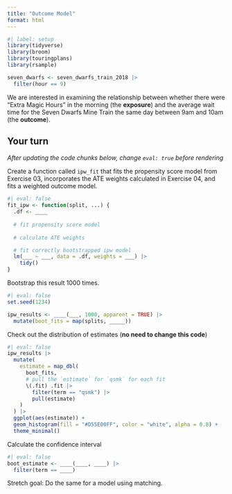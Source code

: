 ```yaml
---
title: "Outcome Model"
format: html
---
```



```r
#| label: setup
library(tidyverse)
library(broom)
library(touringplans)
library(rsample)

seven_dwarfs <- seven_dwarfs_train_2018 |>
  filter(hour == 9)
```

We are interested in examining the relationship between whether there were "Extra Magic Hours" in the morning (the **exposure**) and the average wait time for the Seven Dwarfs Mine Train the same day between 9am and 10am (the **outcome**).

## Your turn

*After updating the code chunks below, change `eval: true` before rendering*

Create a function called `ipw_fit` that fits the propensity score model from Exercise 03, incorporates the ATE weights calculated in Exercise 04, and fits a weighted outcome model.

```r
#| eval: false
fit_ipw <- function(split, ...) { 
  .df <- ____
  
  # fit propensity score model
  
  # calculate ATE weights

  # fit correctly bootstrapped ipw model 
  lm(___ ~ ___, data = .df, weights = ___) |>
    tidy() 
}
```

Bootstrap this result 1000 times.

```r
#| eval: false
set.seed(1234)

ipw_results <- ____(___, 1000, apparent = TRUE) |>
  mutate(boot_fits = map(splits, _____)) 
```

Check out the distribution of estimates (**no need to change this code**)

```r
#| eval: false
ipw_results |>
  mutate(
    estimate = map_dbl(
      boot_fits,
      # pull the `estimate` for `qsmk` for each fit
      \(.fit) .fit |>
        filter(term == "qsmk") |>
        pull(estimate)
    )
  ) |>
  ggplot(aes(estimate)) +
  geom_histogram(fill = "#D55E00FF", color = "white", alpha = 0.8) + 
  theme_minimal()
```

Calculate the confidence interval

```r
#| eval: false
boot_estimate <- ____(____, ____) |>
  filter(term == ____)
```


Stretch goal: Do the same for a model using matching.
